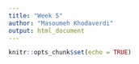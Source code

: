 ```yaml
---
title: "Week 5"
author: "Masoumeh Khodaverdi"
output: html_document
---
```


```r
knitr::opts_chunk$set(echo = TRUE)
```



